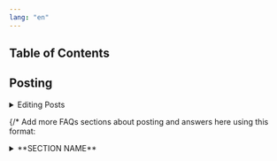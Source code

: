 ```yaml
---
lang: "en"
---
```


## Table of Contents

## Posting

<details>
    <summary>Editing Posts</summary>
    <blockquote>
        <details>
            <summary>How Do I change a post?</summary>
            <blockquote>
                Currently there isn't a way to edit a published post. The
                easiest way to fix or change a post is to copy the content into
                a new post and delete the old post.
            </blockquote>
        </details>
        {/* Add more FAQs about editing posts here using this format 
        <details>
          <summary>**QUESTION**</summary>
          <blockquote>
          **ANSWER**
          </blockquote>
        </details>
        */}
    </blockquote>
</details>

{/* Add more FAQs sections about posting and answers here using this format:

  <details>
     <summary>**SECTION NAME**</summary>
      <blockquote>
        <details>
          <summary>**QUESTION 1**</summary>
          <blockquote>
          **ANSWER 1**
          </blockquote>
        </details>

        <details>
          <summary>**QUESTION 2**</summary>
          <blockquote>
          **ANSWER 2**
          </blockquote>
        </details>
      </blockquote>
    </details>
     */}

## User Types

  <details>
    <summary>Client Profiles</summary>

      <blockquote>
        <details>
          <summary>Why would I need a client profile?</summary>
          <blockquote>
          Signing up for a client profile allows you to contact creators on the platform
          about their services.
          </blockquote>
        </details>
      </blockquote>

      <blockquote>
        <details>
          <summary>How do I create a client profile?</summary>
          <blockquote>
            Click the menu button in the upper right corner and click *Create Client
            Profile* and provide the requested information.
          </blockquote>
        </details>
      </blockquote>

      <blockquote>
        <details>
          <summary>Who can see my client information?</summary>
          <blockquote>
            Currently the client information isn't shared with anyone. In the future
            it may be shared with those creators you choose to contact through the
            platform.
          </blockquote>
        </details>
      </blockquote>

      <blockquote>
        <details>
          <summary>Why do you need ___ ?</summary>
          <blockquote>
            More information about why we collect the information we do is available
            on the registration form. It is also summarized below:
            - Name: We need
            your name to make sure you are a real person and in some cases may need it
            to process payments
            - Display Name: We know in some circumstances your
            legal name may not accurately reflect your intentions on the platform (for
            example if you are procuring services on behalf of a business) so we allow
            you to choose a display name if you feel that would be more appropriate.
            - Phone Number: We use the phone number as another safety measure (in
            addtion to legal name) and in the future may share it with service
            creators you contact on the platform so that they can contact you
            regarding your request(s).
            - Location: We collect this information so that
            we can suggest services that might be relevant to you and so that service
            creators can determine if they provide the requested services in your
            area.
            - Profile Image: This helps make everything more personal. Your
            profile image may be displayed in when you provide feedback on the
            platform (such as reviews) or when you contact a provider.
          </blockquote>
        </details>
      </blockquote>

  </details>

  <details>
     <summary>Provider Profile</summary>
      <blockquote>
        <details>
          <summary>Why would I need a provider profile?</summary>
          <blockquote>
          Signing up for a provider profile allows you to offer your services on the platform.
          </blockquote>
        </details>

        <details>
          <summary>How do I create a provider profile?</summary>
          <blockquote>
          Click the menu button in the upper right corner and click *Create Provider
            Profile* and provide the requested information.
          </blockquote>
        </details>

        <details>
          <summary>Who can see my provider information?</summary>
          <blockquote>
          All registered users can visit your provider profile which shows your provider profile information such as image, location, and languages spoken.
          Your profile also has buttons linked to your email and phone number so that potential clients can contact you.
          </blockquote>
        </details>

        <details>
          <summary>How do I change my provider profile?</summary>
          <blockquote>
          Click the menu button in the upper right corner and click *My Provider
            Profile*, on the profile page click the *Edit Profile* button, change the necessary fields then click *Save Profile*.

            <strong>Please note edits will not be saved if you do not click the</strong><em> Save Profile</em><strong> button!</strong>
          </blockquote>
        </details>
      </blockquote>
    </details>
